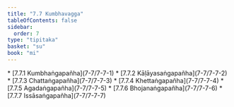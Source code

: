 ```yaml
---
title: "7.7 Kumbhavagga"
tableOfContents: false
sidebar:
  order: 7
type: "tipitaka"
basket: "su"
book: "mi"
---
```



<DynamicBreadcrumb />



<TableOfContents book="mi" section="7.7">
* [7.7.1 Kumbhaṅgapañha](7-7/7-7-1)
* [7.7.2 Kāḷāyasaṅgapañha](7-7/7-7-2)
* [7.7.3 Chattaṅgapañha](7-7/7-7-3)
* [7.7.4 Khettaṅgapañha](7-7/7-7-4)
* [7.7.5 Agadaṅgapañha](7-7/7-7-5)
* [7.7.6 Bhojanaṅgapañha](7-7/7-7-6)
* [7.7.7 Issāsaṅgapañha](7-7/7-7-7)
</TableOfContents>